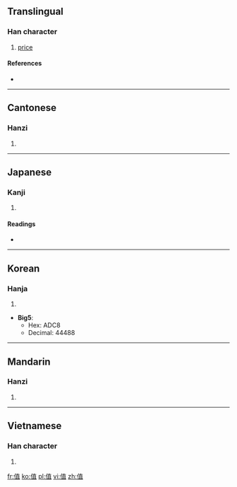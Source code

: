 {{also|値}}
==Translingual==

===Han character===
{{Han char|rn=9|rad=人|as=08|sn=10|four=2421<sub>6</sub>|canj=人十月一 (OJBM)}}

# [[price]]

====References====
* {{Han ref|kx=0109.171|hdz=10171.080|uh=503C|ud=20540}}

----

==Cantonese==

===Hanzi===
{{yue-hanzi|jyut=|y=jik6}}

# {{defn|Cantonese|sort=人08}}

----

==Japanese==

===Kanji===
{{ja-kanji|grade=|rs=人08}}

# {{defn|Japanese|sort=人08}}

====Readings====
* {{ja-readings|on=[[ち]] (chi), [[ちょく]] (choku)|kun=[[ね]] (ne), [[あたい]] (atai), [[あう]] (au)}}

----

==Korean==

===Hanja===
{{ko-hanja|hangeul=치|rv=chi|mr=ch'i}}

# {{defn|Korean|sort=人08}}

* '''Big5''':
** Hex: ADC8
** Decimal: 44488

----

==Mandarin==

===Hanzi===
{{cmn-hanzi|pin=[[zhí]] ([[zhi2]])|wg=chih<sup>2</sup>}}

# {{defn|Mandarin|sort=人08}}

----

==Vietnamese==

===Han character===
{{vi-hantu|[[trị]], [[trịa]]|rs=人08}}

# {{defn|Vietnamese|sort=人08}}

[[fr:值]]
[[ko:值]]
[[pl:值]]
[[vi:值]]
[[zh:值]]